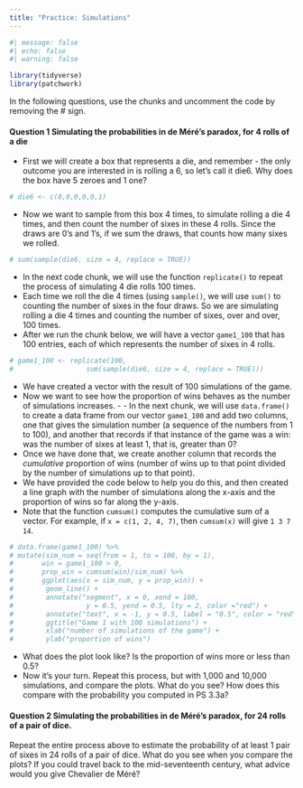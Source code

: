 ```yaml
---
title: "Practice: Simulations"
---
```




```r
#| message: false
#| echo: false
#| warning: false

library(tidyverse)
library(patchwork)
```

In the following questions, use the chunks and uncomment the code by removing the # sign.

#### Question 1 Simulating the probabilities in de Méré's paradox, for 4 rolls of a die

- First we will create a box that represents a die, and remember - the only outcome you are interested in is rolling a 6, so let's call it die6. Why does the box have 5 zeroes and 1 one?

```r
# die6 <- c(0,0,0,0,0,1)
```

- Now we want to sample from this box 4 times, to simulate rolling a die 4 times, and then count the number of sixes in these 4 rolls. Since the draws are 0's and 1's, if we sum the draws, that counts how many sixes we rolled. 

```r
# sum(sample(die6, size = 4, replace = TRUE))
```

- In the next code chunk, we will use the function `replicate()` to repeat the process of simulating 4 die rolls 100 times. 
- Each time we roll the die 4 times (using `sample()`, we will use `sum()` to counting the number of sixes in the four draws. So we are simulating rolling a die 4 times and counting the number of sixes, over and over, 100 times. 
- After we run the chunk below, we will have a vector `game1_100` that has 100 entries, each of which represents the number of sixes in 4 rolls.

```r
# game1_100 <- replicate(100, 
#                  sum(sample(die6, size = 4, replace = TRUE)))
```

- We have created a vector with the result of 100 simulations of the game. 
- Now we want to see how the proportion of wins behaves as the number of simulations increases. - - In the next chunk, we will use `data.frame()` to create a data frame from our vector `game1_100` and add two columns, one that gives the simulation number (a sequence of the numbers from 1 to 100), and another that records if that instance of the game was a win: was the number of sixes at least 1, that is, greater than 0?
- Once we have done that, we create another column that records the *cumulative* proportion of wins (number of wins up to that point divided by the number of simulations up to that point).
- We have provided the code below to help you do this, and then created a line graph with the number of simulations along the x-axis and the proportion of wins so far along the y-axis. 
- Note that the function `cumsum()` computes the cumulative sum of a vector. For example, if `x = c(1, 2, 4, 7)`, then `cumsum(x)` will give `1 3 7 14`.  

```r
# data.frame(game1_100) %>% 
# mutate(sim_num = seq(from = 1, to = 100, by = 1),
#       win = game1_100 > 0,
#       prop_win = cumsum(win)/sim_num) %>%
#       ggplot(aes(x = sim_num, y = prop_win)) +
#        geom_line() + 
#        annotate("segment", x = 0, xend = 100, 
#                  y = 0.5, yend = 0.5, lty = 2, color ="red") +
#        annotate("text", x = -1, y = 0.5, label = "0.5", color = "red") + 
#        ggtitle("Game 1 with 100 simulations") +
#        xlab("number of simulations of the game") +
#        ylab("proportion of wins")
```


- What does the plot look like? Is the proportion of wins more or less than 0.5?
- Now it's your turn. Repeat this process, but with 1,000 and 10,000 simulations, and compare the plots. What do you see? How does this compare with the probability you computed in PS 3.3a?

#### Question 2 Simulating the probabilities in de Méré's paradox, for 24 rolls of a pair of dice.

Repeat the entire process above to estimate the probability of at least 1 pair of sixes in 24 rolls of a pair of dice. What do you see when you compare the plots? If you could travel back to the mid-seventeenth century, what advice would you give Chevalier de Méré?